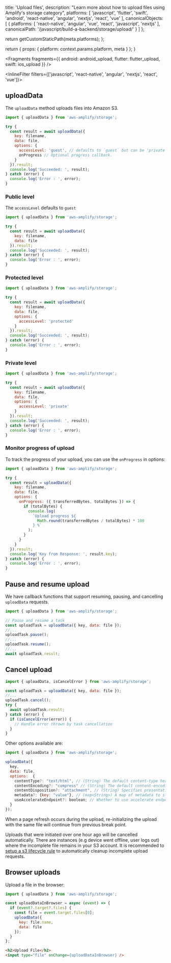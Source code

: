 
  title: 'Upload files',
  description: "Learn more about how to upload files using Amplify's storage category",
  platforms: [
    'javascript',
    'flutter',
    'swift',
    'android',
    'react-native',
    'angular',
    'nextjs',
    'react',
    'vue'
  ],
  canonicalObjects: [
    {
      platforms: [
        'react-native',
        'angular',
        'vue',
        'react',
        'javascript',
        'nextjs'
      ],
      canonicalPath: '/javascript/build-a-backend/storage/upload/'
    }
  ]
};

  return getCustomStaticPath(meta.platforms);
};

  return {
    props: {
      platform: context.params.platform,
      meta
    }
  };
}


<Fragments
  fragments={{
    android: android_upload,
    flutter: flutter_upload,
    swift: ios_upload
  }}
/>

<InlineFilter filters={['javascript', 'react-native', 'angular', 'nextjs', 'react', 'vue']}>

## uploadData

The `uploadData` method uploads files into Amazon S3.

```javascript
import { uploadData } from 'aws-amplify/storage';

try {
  const result = await uploadData({
    key: filename,
    data: file,
    options: {
      accessLevel: 'guest', // defaults to `guest` but can be 'private' | 'protected' | 'guest'
      onProgress // Optional progress callback.
    }
  }).result;
  console.log('Succeeded: ', result);
} catch (error) {
  console.log('Error : ', error);
}
```

### Public level

The `accessLevel` defaults to `guest`

```javascript
import { uploadData } from 'aws-amplify/storage';

try {
  const result = await uploadData({
    key: filename,
    data: file
  }).result;
  console.log('Succeeded: ', result);
} catch (error) {
  console.log('Error : ', error);
}
```

### Protected level

```javascript
import { uploadData } from 'aws-amplify/storage';

try {
  const result = await uploadData({
    key: filename,
    data: file,
    options: {
      accessLevel: 'protected'
    }
  }).result;
  console.log('Succeeded: ', result);
} catch (error) {
  console.log('Error : ', error);
}
```

### Private level

```javascript
import { uploadData } from 'aws-amplify/storage';

try {
  const result = await uploadData({
    key: filename,
    data: file,
    options: {
      accessLevel: 'private'
    }
  }).result;
  console.log('Succeeded: ', result);
} catch (error) {
  console.log('Error : ', error);
}
```

### Monitor progress of upload

To track the progress of your upload, you can use the `onProgress` in options:

```javascript
import { uploadData } from 'aws-amplify/storage';

try {
  const result = uploadData({
    key: filename,
    data: file,
    options: {
      onProgress: ({ transferredBytes, totalBytes }) => {
        if (totalBytes) {
          console.log(
            `Upload progress ${
              Math.round(transferredBytes / totalBytes) * 100
            } %`
          );
        }
      }
    }
  }).result;
  console.log('Key from Response: ', result.key);
} catch (error) {
  console.log('Error : ', error);
}
```

## Pause and resume upload

We have callback functions that support resuming, pausing, and cancelling `uploadData` requests.

```javascript
import { uploadData } from 'aws-amplify/storage';

// Pause and resume a task
const uploadTask = uploadData({ key, data: file });
//...
uploadTask.pause();
//...
uploadTask.resume();
//...
await uploadTask.result;
```

## Cancel upload

```javascript
import { uploadData, isCancelError } from 'aws-amplify/storage';

const uploadTask = uploadData({ key, data: file });
//...
uploadTask.cancel();
try {
  await uploadTask.result;
} catch (error) {
  if (isCancelError(error)) {
    // Handle error thrown by task cancellation
  }
}
```

Other options available are:

```javascript
import { uploadData } from 'aws-amplify/storage';

uploadData({
  key,
  data: file,
  options:  {
    contentType?: "text/html", // (String) The default content-type header value of the file when downloading it.
    contentEncoding?: "compress" // (String) The default content-encoding header value of the file when downloading it.
    contentDisposition?: "attachment", // (String) Specifies presentational information for the object
    metadata?: {key: "value"}, // (map<String>) A map of metadata to store with the object in S3.
    useAccelerateEndpoint?: boolean; // Whether to use accelerate endpoint.
  }
});

```

When a page refresh occurs during the upload, re-initializing the upload with the same file will continue from previous break point.

<Callout>

Uploads that were initiated over one hour ago will be cancelled automatically. There are instances (e.g device went offline, user logs out) where the incomplete file remains in your S3 account. It is recommended to [setup a s3 lifecycle rule](https://aws.amazon.com/blogs/aws-cloud-financial-management/discovering-and-deleting-incomplete-multipart-uploads-to-lower-amazon-s3-costs/) to automatically cleanup incomplete upload requests.

</Callout>

## Browser uploads

Upload a file in the browser:

```javascript
import { uploadData } from 'aws-amplify/storage';

const uploadDataInBrowser = async (event) => {
  if (event?.target?.files) {
    const file = event.target.files[0];
    uploadData({
      key: file.name,
      data: file
    });
  }
};
```

```html
<h2>Upload File</h2>
<input type="file" onChange={uploadDataInBrowser} />
```

</InlineFilter>
